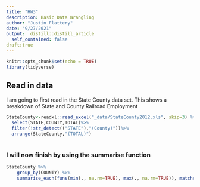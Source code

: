 ```yaml
---
title: "HW3"
description: Basic Data Wrangling
author: "Justin Flattery"
date: "9/27/2021"
output:  distill::distill_article
  self_contained: false
draft:true
---
```


```r
knitr::opts_chunk$set(echo = TRUE)
library(tidyverse)

```
## Read in data

I am going to first read in the State County data set. This shows a breakdown of State and County Railroad Employment

```r
StateCounty<-readxl::read_excel("_data/StateCounty2012.xls", skip=3) %>%
  select(STATE,COUNTY,TOTAL)%>%
  filter(!str_detect(("STATE"),"(County)"))%>%
  arrange(StateCounty,"(TOTAL)")
  
```
### I will now finish by using the summarise function

```r
StateCounty %>%
    group_by(COUNTY) %>%
    summarise_each(funs(min(., na.rm=TRUE), max(., na.rm=TRUE)), matches("TOTAL"))
```


